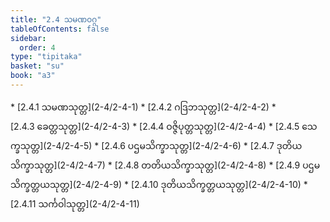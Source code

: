 ```yaml
---
title: "2.4 သမဏဝဂ္ဂ"
tableOfContents: false
sidebar:
  order: 4
type: "tipitaka"
basket: "su"
book: "a3"
---
```



<DynamicBreadcrumb />



<TableOfContents book="a3" section="2.4">
* [2.4.1 သမဏသုတ္တ](2-4/2-4-1)
* [2.4.2 ဂဒြဘသုတ္တ](2-4/2-4-2)
* [2.4.3 ခေတ္တသုတ္တ](2-4/2-4-3)
* [2.4.4 ဝဇ္ဇိပုတ္တသုတ္တ](2-4/2-4-4)
* [2.4.5 သေက္ခသုတ္တ](2-4/2-4-5)
* [2.4.6 ပဌမသိက္ခာသုတ္တ](2-4/2-4-6)
* [2.4.7 ဒုတိယသိက္ခာသုတ္တ](2-4/2-4-7)
* [2.4.8 တတိယသိက္ခာသုတ္တ](2-4/2-4-8)
* [2.4.9 ပဌမသိက္ခတ္တယသုတ္တ](2-4/2-4-9)
* [2.4.10 ဒုတိယသိက္ခတ္တယသုတ္တ](2-4/2-4-10)
* [2.4.11 သင်္ကဝါသုတ္တ](2-4/2-4-11)
</TableOfContents>